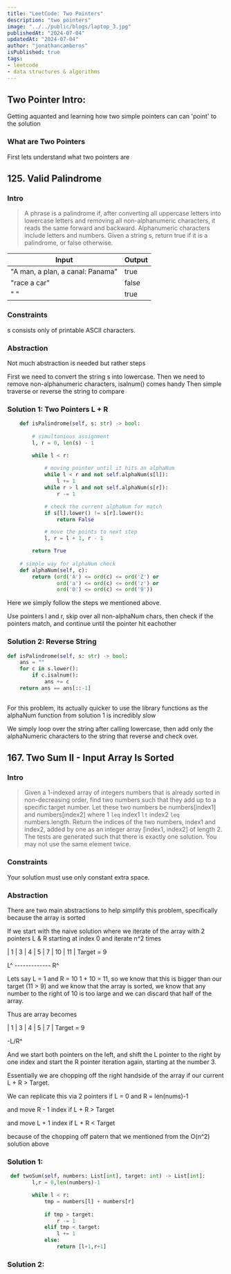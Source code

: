 ```yaml
---
title: "LeetCode: Two Pointers"
description: "two pointers"
image: "../../public/blogs/laptop_3.jpg"
publishedAt: "2024-07-04"
updatedAt: "2024-07-04"
author: "jonathancamberos"
isPublished: true
tags: 
- leetcode
- data structures & algorithms
---
```



## Two Pointer Intro:

Getting aquanted and learning how two simple pointers can can 'point' to the solution

### What are Two Pointers 
First lets understand what two pointers are 



## 125. Valid Palindrome

### Intro
> A phrase is a palindrome if, after converting all uppercase letters into lowercase letters 
> and removing all non-alphanumeric characters, it reads the same forward and backward. 
> Alphanumeric characters include letters and numbers.
> Given a string s, return true if it is a palindrome, or false otherwise.

|  Input                             | Output  |  
| ---------------------------------- | ------- | 
| "A man, a plan, a canal: Panama"   | true    | 
| "race a car"                       | false   |
| " "                                | true    |

### Constraints
s consists only of printable ASCII characters.

### Abstraction 
Not much abstraction is needed but rather steps

First we need to convert the string s into lowercase.
Then we need to remove non-alphanumeric characters, isalnum() comes handy 
Then simple traverse or reverse the string to compare

### Solution 1: Two Pointers L + R
```python
    def isPalindrome(self, s: str) -> bool:
        
        # simultanious assignment
        l, r = 0, len(s) - 1

        while l < r:
            
            # moving pointer until it hits an alphaNum
            while l < r and not self.alphaNum(s[l]):
                l += 1
            while r > l and not self.alphaNum(s[r]):
                r -= 1

            # check the current alphaNum for match 
            if s[l].lower() != s[r].lower():
                return False

            # move the points to next step
            l, r = l + 1, r - 1

        return True
    
    # simple way for alphaNum check
    def alphaNum(self, c):
        return (ord('A') <= ord(c) <= ord('Z') or 
                ord('a') <= ord(c) <= ord('z') or 
                ord('0') <= ord(c) <= ord('9'))
```

Here we simply follow the steps we mentioned above. 

Use pointers l and r, skip over all non-alphaNum chars, 
then check if the pointers match, and continue until the pointer hit eachother

### Solution 2: Reverse String
```python 
def isPalindrome(self, s: str) -> bool:
    ans = ""
    for c in s.lower():
        if c.isalnum():
            ans += c
    return ans == ans[::-1]
        
``` 
For this problem, its actually quicker to use the library functions as the alphaNum function from 
solution 1 is incredibly slow

We simply loop over the string after calling lowercase, then add only the alphaNumeric characters 
to the string that reverse and check over. 


## 167. Two Sum II - Input Array Is Sorted

### Intro 
> Given a 1-indexed array of integers numbers that is already sorted in non-decreasing order, 
> find two numbers such that they add up to a specific target number. 
> Let these two numbers be numbers[index1] and numbers[index2] where 1 `leq` index1 `lt` index2 `leq` numbers.length.
> Return the indices of the two numbers, index1 and index2, added by one as an 
> integer array [index1, index2] of length 2.
> The tests are generated such that there is exactly one solution. 
> You may not use the same element twice.

### Constraints
Your solution must use only constant extra space.

### Abstraction
There are two main abstractions to help simplify this problem, 
specifically because the array is sorted

If we start with the naive solution where we iterate of the array with 
2 pointers L & R starting at index 0 and iterate n^2 times

| 1 | 3 | 4 | 5 | 7 | 10 | 11 |    Target = 9

L^ ------------- R^

Lets say L = 1 and R = 10
1 + 10 = 11, so we know that this is bigger than our target (11 > 9) and we know that
the array is sorted, we know that any number to the right of 10 is too large and we can
discard that half of the array.

Thus are array becomes 

| 1 | 3 | 4 | 5 | 7 |    Target = 9

-L/R^


And we start both pointers on the left, and shift the L pointer to the right by one index 
and start the R pointer iteration again, starting at the number 3. 

Essentially we are chopping off the right handside of the array if our current L + R > Target. 

We can replicate this via 2 pointers if L = 0 and R = len(nums)-1 

and move R - 1 index if L + R > Target 

and move L + 1 index if L + R < Target

because of the chopping off patern that we mentioned from the O(n^2) solution above

### Solution 1:
```python 
 def twoSum(self, numbers: List[int], target: int) -> List[int]:
        l,r = 0,len(numbers)-1

        while l < r:
            tmp = numbers[l] + numbers[r]
        
            if tmp > target:
                r -= 1
            elif tmp < target:
                l += 1
            else:
                return [l+1,r+1]
```
### Solution 2: